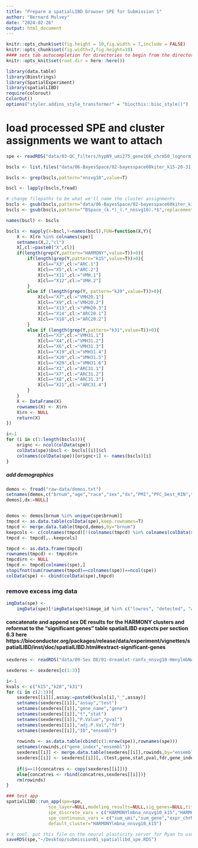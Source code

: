 ```yaml
---
title: "Prepare a spatialLIBD browser SPE for Submission 1"
author: "Bernard Mulvey"
date: "2024-02-26"
output: html_document
---
```


```r
knitr::opts_chunk$set(fig.height = 10,fig.width = 7,include = FALSE)
knitr::opts_chunk$set(fig.width=7,fig.height=10)
#### sets tab autocompletion for directories to begin from the directory containing the .Rproj session, instead of the script's directory if different
knitr::opts_knit$set(root.dir = here::here())

library(data.table)
library(Biostrings)
library(SpatialExperiment)
library(spatialLIBD)
require(colorout)
ColorOut()
options("styler.addins_style_transformer" = "biocthis::bioc_style()")

```

# load processed SPE and cluster assignments we want to attach
```r
spe <- readRDS("data/03-QC_filters/hypN9_umi275_gene166_chrm50_lognorm_111723.RDS")

bscls <- list.files("data/06-BayesSpace/02-bayesspace60kiter_k15-20-31_out/",full.names=T)

bscls <- grep(bscls,pattern="nnsvg10",value=T)

bscl <- lapply(bscls,fread)

# change filepaths to be what we'll name the cluster assignments
bscls <- gsub(bscls,pattern="data/06-BayesSpace/02-bayesspace60kiter_k15-20-31_out//(.*)$",replacement="\\1")
bscls <- gsub(bscls,pattern="^BSpace_(k.*)_(.*_nnsvg10).*$",replacement=paste0("\\2","_","\\1"))

names(bscl) <- bscls

bscls <- mapply(X=bscl,Y=names(bscl),FUN=function(X,Y){
    X <- X[rn %in% colnames(spe)]
    setnames(X,2,"cl")
    X[,cl:=paste0("X",cl)]
    if(length(grep(Y,pattern="HARMONY",value=T))>0){
        if(length(grep(Y,pattern="k15",value=T))>0){
            X[cl=="X3",cl:="ARC.1"]
            X[cl=="X5",cl:="ARC.2"]
            X[cl=="X11",cl:="VMH.1"]
            X[cl=="X12",cl:="VMH.2"]
        }
        else if (length(grep(Y, pattern="k20",value=T))>0){
            X[cl=="X7",cl:="VMH20.1"]
            X[cl=="X9",cl:="VMH20.2"]
            X[cl=="X13",cl:="VMH20.3"]
            X[cl=="X14",cl:="ARC20.1"]
            X[cl=="X18",cl:="ARC20.2"]
        }
        else if (length(grep(Y,pattern="k31",value=T))>0){
            X[cl=="X3",cl:="VMH31.1"]
            X[cl=="X4",cl:="VMH31.2"]
            X[cl=="X6",cl:="VMH31.3"]
            X[cl=="X19",cl:="VMH31.4"]
            X[cl=="X20",cl:="VMH31.5"]
            X[cl=="X29",cl:="VMH31.6"]
            X[cl=="X1",cl:="ARC31.1"]
            X[cl=="X7",cl:="ARC31.2"]
            X[cl=="X8",cl:="ARC31.3"]
            X[cl=="X21",cl:="ARC31.4"]
        }
    }
    X <- DataFrame(X)
    rownames(X) <- X$rn
    X$rn <- NULL
    return(X)
})

i<-1
for (i in c(1:length(bscls))){
    orignc <- ncol(colData(spe))
    colData(spe)$bscl <- bscls[[i]]$cl
    colnames(colData(spe))[orignc+1] <- names(bscls)[i]
}
```

##### add demographics
```r
demos <- fread("raw-data/demos.txt")
setnames(demos,c("brnum","age","race","sex","dx","PMI","PFC_best_RIN","BMI"))
demos[,dx:=NULL]


demos <- demos[brnum %in% unique(spe$brnum)]
tmpcd <- as.data.table(colData(spe),keep.rownames=T)
tmpcd <- merge.data.table(tmpcd,demos,by="brnum")
keepcols <- c(colnames(tmpcd)[!(colnames(tmpcd) %in% colnames(colData(spe)))])
tmpcd <- tmpcd[,..keepcols]

tmpcd <- as.data.frame(tmpcd)
rownames(tmpcd) <- tmpcd$rn
tmpcd$rn <- NULL
tmpcd <- tmpcd[colnames(spe),]
stopifnot(sum(rownames(tmpcd)==colnames(spe))==ncol(spe))
colData(spe) <- cbind(colData(spe),tmpcd)
```

### remove excess img data
```r
imgData(spe) <-
    imgData(spe)[!imgData(spe)$image_id %in% c("lowres", "detected", "aligned"), ]
```

#### concatenate and append sex DE results for the HARMONY clusters and reformat to the "significant genes" table spatialLIBD expects per section 6.3 here https://bioconductor.org/packages/release/data/experiment/vignettes/spatialLIBD/inst/doc/spatialLIBD.html#extract-significant-genes
```r
sexderes <- readRDS("data/09-Sex DE/01-dreamlet-ranfx_nnsvg10-HmnylmbNA-BS-15-20-31-15VMHARCclpsd.RDS")

sexderes <- sexderes[c(1:3)]

i<-1
kvals <- c("k15","k20","k31")
for (i in c(2:3)){
    sexderes[[i]][,assay:=paste0(kvals[i],"_",assay)]
    setnames(sexderes[[i]],"assay","test")
    setnames(sexderes[[i]],"gene_name","gene")
    setnames(sexderes[[i]],"t","stat")
    setnames(sexderes[[i]],"P.Value","pval")
    setnames(sexderes[[i]],"adj.P.Val","fdr")
    setnames(sexderes[[i]],"ID","ensembl")
    
    rowinds <- as.data.table(cbind(c(1:nrow(spe)),rownames(spe)))
    setnames(rowinds,c("gene_index","ensembl"))
    sexderes[[i]] <- merge.data.table(sexderes[[i]],rowinds,by="ensembl")
    sexderes[[i]] <- sexderes[[i]][,.(test,gene,stat,pval,fdr,gene_index,ensembl)]
    
    if(i==1){concatres <- copy(sexderes[[i]])}
    else{concatres <- rbind(concatres,sexderes[[i]])}
    rm(rowinds)
}

### test app
spatialLIBD::run_app(spe=spe,
                sce_layer=NULL,modeling_results=NULL,sig_genes=NULL,title="Sphyp test",
                spe_discrete_vars = c("HARMONYlmbna_nnsvg10_k15","HARMONYlmbna_nnsvg10_k20","HARMONYlmbna_nnsvg10_k31","mnn30_nnsvg10_k15","mnn30_nnsvg10_k20","mnn30_nnsvg10_k31","sex"),
                spe_continuous_vars = c("sum_umi","sum_gene","expr_chrM_ratio","age","PMI","BMI"),
                default_cluster="HARMONYlmbna_nnsvg10_k15")

# k cool. put this file on the neural plasticity server for Ryan to use.
saveRDS(spe,"~/Desktop/submission01_spatiallibd_spe.RDS")
```
